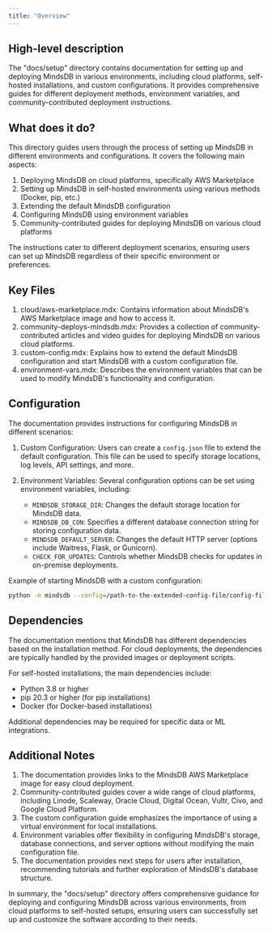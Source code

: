 ```yaml
---
title: "Overview"
---
```


## High-level description

The "docs/setup" directory contains documentation for setting up and deploying MindsDB in various environments, including cloud platforms, self-hosted installations, and custom configurations. It provides comprehensive guides for different deployment methods, environment variables, and community-contributed deployment instructions.

## What does it do?

This directory guides users through the process of setting up MindsDB in different environments and configurations. It covers the following main aspects:

1. Deploying MindsDB on cloud platforms, specifically AWS Marketplace
2. Setting up MindsDB in self-hosted environments using various methods (Docker, pip, etc.)
3. Extending the default MindsDB configuration
4. Configuring MindsDB using environment variables
5. Community-contributed guides for deploying MindsDB on various cloud platforms

The instructions cater to different deployment scenarios, ensuring users can set up MindsDB regardless of their specific environment or preferences.

## Key Files

1. cloud/aws-marketplace.mdx: Contains information about MindsDB's AWS Marketplace image and how to access it.
2. community-deploys-mindsdb.mdx: Provides a collection of community-contributed articles and video guides for deploying MindsDB on various cloud platforms.
3. custom-config.mdx: Explains how to extend the default MindsDB configuration and start MindsDB with a custom configuration file.
4. environment-vars.mdx: Describes the environment variables that can be used to modify MindsDB's functionality and configuration.

## Configuration

The documentation provides instructions for configuring MindsDB in different scenarios:

1. Custom Configuration: Users can create a `config.json` file to extend the default configuration. This file can be used to specify storage locations, log levels, API settings, and more.

2. Environment Variables: Several configuration options can be set using environment variables, including:
   - `MINDSDB_STORAGE_DIR`: Changes the default storage location for MindsDB data.
   - `MINDSDB_DB_CON`: Specifies a different database connection string for storing configuration data.
   - `MINDSDB_DEFAULT_SERVER`: Changes the default HTTP server (options include Waitress, Flask, or Gunicorn).
   - `CHECK_FOR_UPDATES`: Controls whether MindsDB checks for updates in on-premise deployments.

Example of starting MindsDB with a custom configuration:

```bash
python -m mindsdb --config=/path-to-the-extended-config-file/config-file.json
```

## Dependencies

The documentation mentions that MindsDB has different dependencies based on the installation method. For cloud deployments, the dependencies are typically handled by the provided images or deployment scripts.

For self-hosted installations, the main dependencies include:
- Python 3.8 or higher
- pip 20.3 or higher (for pip installations)
- Docker (for Docker-based installations)

Additional dependencies may be required for specific data or ML integrations.

## Additional Notes

1. The documentation provides links to the MindsDB AWS Marketplace image for easy cloud deployment.
2. Community-contributed guides cover a wide range of cloud platforms, including Linode, Scaleway, Oracle Cloud, Digital Ocean, Vultr, Civo, and Google Cloud Platform.
3. The custom configuration guide emphasizes the importance of using a virtual environment for local installations.
4. Environment variables offer flexibility in configuring MindsDB's storage, database connections, and server options without modifying the main configuration file.
5. The documentation provides next steps for users after installation, recommending tutorials and further exploration of MindsDB's database structure.

In summary, the "docs/setup" directory offers comprehensive guidance for deploying and configuring MindsDB across various environments, from cloud platforms to self-hosted setups, ensuring users can successfully set up and customize the software according to their needs.